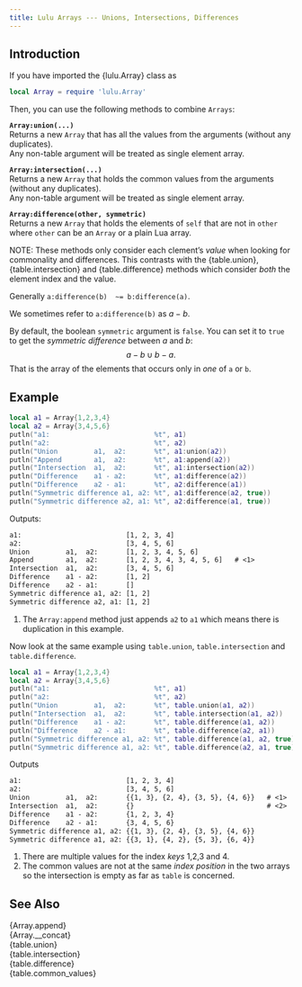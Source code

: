 ```yaml
---
title: Lulu Arrays --- Unions, Intersections, Differences
---
```


## Introduction

If you have imported the {lulu.Array} class as
```lua
local Array = require 'lulu.Array'
```
Then, you can use the following methods to combine `Arrays`:

**`Array:union(...)`** <br>
Returns a new `Array` that has all the values from the arguments (without any duplicates). <br>
Any non-table argument will be treated as single element array.

**`Array:intersection(...)`** <br>
Returns a new `Array` that holds the common values from the arguments (without any duplicates). <br>
Any non-table argument will be treated as single element array.

**`Array:difference(other, symmetric)`** <br>
Returns a new `Array` that holds the elements of `self` that are not in `other` where `other` can be an `Array` or a plain Lua array.

NOTE: These methods only consider each clement's *value* when looking for commonality and differences.
This contrasts with the {table.union}, {table.intersection} and {table.difference} methods which consider *both* the element index and the value.

Generally `a:difference(b)  ~= b:difference(a)`.

We sometimes refer to `a:difference(b)` as $a - b$.

By default, the boolean `symmetric` argument is `false`.
You can set it to `true` to get the *symmetric difference* between $a$ and $b$:
$$
a - b \cup b - a.
$$
That is the array of the elements that occurs only in *one* of `a` or `b`.

## Example

```lua
local a1 = Array{1,2,3,4}
local a2 = Array{3,4,5,6}
putln("a1:                          %t", a1)
putln("a2:                          %t", a2)
putln("Union         a1,  a2:       %t", a1:union(a2))
putln("Append        a1,  a2:       %t", a1:append(a2))
putln("Intersection  a1,  a2:       %t", a1:intersection(a2))
putln("Difference    a1 - a2:       %t", a1:difference(a2))
putln("Difference    a2 - a1:       %t", a2:difference(a1))
putln("Symmetric difference a1, a2: %t", a1:difference(a2, true))
putln("Symmetric difference a2, a1: %t", a2:difference(a1, true))
```

Outputs:
```txt
a1:                          [1, 2, 3, 4]
a2:                          [3, 4, 5, 6]
Union         a1,  a2:       [1, 2, 3, 4, 5, 6]
Append        a1,  a2:       [1, 2, 3, 4, 3, 4, 5, 6]   # <1>
Intersection  a1,  a2:       [3, 4, 5, 6]
Difference    a1 - a2:       [1, 2]
Difference    a2 - a1:       []
Symmetric difference a1, a2: [1, 2]
Symmetric difference a2, a1: [1, 2]
```
1. The `Array:append` method just appends `a2` to `a1` which means there is duplication in this example.

Now look at the same example using `table.union`, `table.intersection` and `table.difference`.

```lua
local a1 = Array{1,2,3,4}
local a2 = Array{3,4,5,6}
putln("a1:                          %t", a1)
putln("a2:                          %t", a2)
putln("Union         a1,  a2:       %t", table.union(a1, a2))
putln("Intersection  a1,  a2:       %t", table.intersection(a1, a2))
putln("Difference    a1 - a2:       %t", table.difference(a1, a2))
putln("Difference    a2 - a1:       %t", table.difference(a2, a1))
putln("Symmetric difference a1, a2: %t", table.difference(a1, a2, true))
putln("Symmetric difference a1, a2: %t", table.difference(a2, a1, true))
```

Outputs
```txt
a1:                          [1, 2, 3, 4]
a2:                          [3, 4, 5, 6]
Union         a1,  a2:       {{1, 3}, {2, 4}, {3, 5}, {4, 6}}   # <1>
Intersection  a1,  a2:       {}                                 # <2>
Difference    a1 - a2:       {1, 2, 3, 4}
Difference    a2 - a1:       {3, 4, 5, 6}
Symmetric difference a1, a2: {{1, 3}, {2, 4}, {3, 5}, {4, 6}}
Symmetric difference a1, a2: {{3, 1}, {4, 2}, {5, 3}, {6, 4}}
```
1. There are multiple values for the index *keys* 1,2,3 and 4.
2. The common values are not at the same *index position* in the two arrays so the intersection is empty as far as `table` is concerned.

## See Also

{Array.append}         <br>
{Array.__concat}       <br>
{table.union}          <br>
{table.intersection}   <br>
{table.difference}     <br>
{table.common_values}
